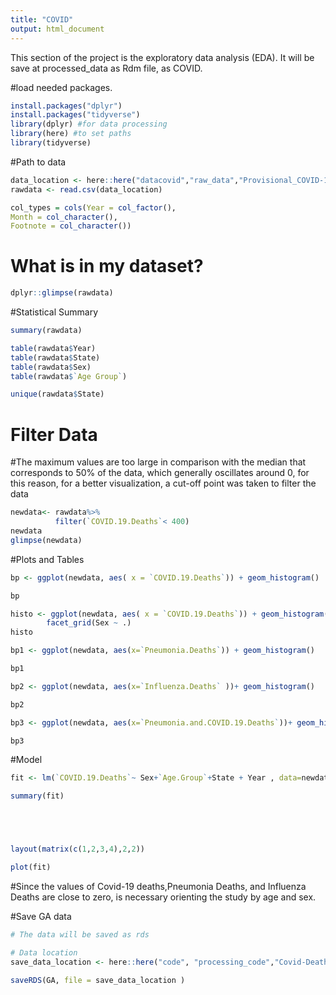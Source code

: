 ```yaml
---
title: "COVID"
output: html_document
---
```

This section of the project is the exploratory data analysis (EDA). It will be save at processed_data as Rdm file, as COVID.


#load needed packages.
```r

install.packages("dplyr")
install.packages("tidyverse")
library(dplyr) #for data processing
library(here) #to set paths
library(tidyverse)
```

#Path to data
```r
data_location <- here::here("datacovid","raw_data","Provisional_COVID-19_Deaths_by_Sex_and_Age.csv")
rawdata <- read.csv(data_location)

col_types = cols(Year = col_factor(), 
Month = col_character(), 
Footnote = col_character())

```
# What is in my dataset?
```r
dplyr::glimpse(rawdata)
```
#Statistical Summary
```r
summary(rawdata)

table(rawdata$Year)
table(rawdata$State)
table(rawdata$Sex)
table(rawdata$`Age Group`)

unique(rawdata$State)
```
# Filter Data
#The maximum values are too large in comparison with the median that corresponds to 50% of the data, which generally oscillates around 0, for this reason, for a better visualization, a cut-off point was taken to filter the data
```r
newdata<- rawdata%>%
          filter(`COVID.19.Deaths`< 400)
newdata
glimpse(newdata)

```
#Plots and Tables
```r
bp <- ggplot(newdata, aes( x = `COVID.19.Deaths`)) + geom_histogram()

bp

histo <- ggplot(newdata, aes( x = `COVID.19.Deaths`)) + geom_histogram()+
        facet_grid(Sex ~ .)
histo

bp1 <- ggplot(newdata, aes(x=`Pneumonia.Deaths`)) + geom_histogram()

bp1

bp2 <- ggplot(newdata, aes(x=`Influenza.Deaths` ))+ geom_histogram()

bp2

bp3 <- ggplot(newdata, aes(x=`Pneumonia.and.COVID.19.Deaths`))+ geom_histogram()

bp3

```
#Model
```r
fit <- lm(`COVID.19.Deaths`~ Sex+`Age.Group`+State + Year , data=newdata )

summary(fit)





layout(matrix(c(1,2,3,4),2,2)) 

plot(fit)

```
#Since the values of Covid-19 deaths,Pneumonia Deaths, and Influenza Deaths are close to zero, is necessary orienting the study by age and sex.

#Save GA data 
```r
# The data will be saved as rds

# Data location 
save_data_location <- here::here("code", "processing_code","Covid-Deaths.rds")

saveRDS(GA, file = save_data_location )
```


